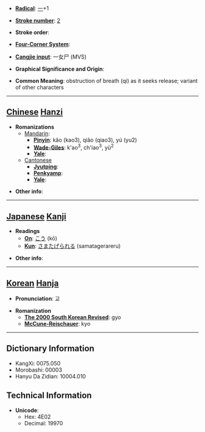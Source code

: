 * '''[[Wiktionary:Chinese radical index| Radical]]''': [[Wiktionary:Chinese radical index 一|一]]+1

* '''[[Wiktionary:Chinese total strokes index|Stroke number]]''': [[Wiktionary:Chinese total strokes index 2|2]]

* '''Stroke order''': 

* '''[[Wiktionary:Chinese four corner index|Four-Corner System]]''': 

* '''[[Wiktionary:Chinese Cangjie index|Cangjie input]]''': 一女尸 (MVS)

* '''Graphical Significance and Origin''': 

* '''Common Meaning''': obstruction of breath (qi) as it seeks release; variant of other characters

----

== [[Chinese]] [[Hanzi]] ==

* '''Romanizations'''
** [[Mandarin]]:
*** '''[[Pinyin]]''': kǎo (kao3), qiǎo (qiao3), yú (yu2)
*** '''[[Wade-Giles]]''': k'ao<sup>3</sup>, ch'iao<sup>3</sup>, yü<sup>2</sup>
*** '''[[Yale]]''': 
**[[Cantonese]]
***'''[[Jyutping]]''':
***'''[[Penkyamp]]''': 
***'''[[Yale]]''': 

* '''Other info''': 

----

== [[Japanese]] [[Kanji]] ==

* '''Readings'''
** '''[[On]]''': [[こう]] (kō)
** '''[[Kun]]''': [[さまたげられる]] (samatagerareru)

* '''Other info''':  

----

== [[Korean]] [[Hanja]] ==

* '''Pronunciation''': 교

* '''Romanization'''
** '''[[The 2000 South Korean Revised Romanization|The 2000 South Korean Revised]]''': gyo
** '''[[McCune-Reischauer]]''': kyo

----

== Dictionary Information ==

* KangXi: 0075.050
* Morobashi: 00003
* Hanyu Da Zidian: 10004.010

== Technical Information ==

* '''Unicode''':
** Hex: 4E02
** Decimal: 19970